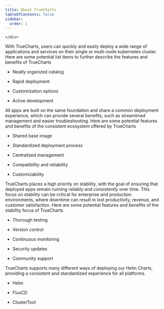 ```yaml
---
title: About TrueCharts
tableOfContents: false
sidebar:
  order: 1
---
```



  <div class="text-center">
    <div
      class="text-4xl max-md:text-2xl max-sm:text-xl font-extrabold border-b-4 border-tc-primary inline-block mb-10"
    >
      
    </div>
  </div>
  <CardGrid stagger>
    <Card title="Easy To Deploy" icon="pencil">
      With TrueCharts, users can quickly and easily deploy a wide range of
      applications and services on their single or multi-node kubernetes
      cluster. Here are some potential list items to further describe the
      features and benefits of TrueCharts
      <ul class="mt-10">
        <li class="flex flex-row items-center gap-0 space-y-0 hover:scale-110 duration-1000 group">
          <Icon name="approve-check-circle" class="mr-2 group-hover:animate-ping" />
          <p>Neatly organized catalog</p>
        </li>
        <li class="flex flex-row items-center gap-0 space-y-0 hover:scale-110 duration-1000 group">
          <Icon name="approve-check-circle" class="mr-2 group-hover:animate-ping" />
          <p>Rapid deployment</p>
        </li>
        <li class="flex flex-row items-center gap-0 space-y-0 hover:scale-110 duration-1000 group">
          <Icon name="approve-check-circle" class="mr-2 group-hover:animate-ping" />
          <p>Customization options</p>
        </li>
        <li class="flex flex-row items-center gap-0 space-y-0 hover:scale-110 duration-1000 group">
          <Icon name="approve-check-circle" class="mr-2 group-hover:animate-ping" />
          <p>Active development</p>
        </li>
      </ul>
    </Card>
    <Card title="Consistent Ecosystem" icon="add-document">
      All apps are built on the same foundation and share a common deployment
      experience, which can provide several benefits, such as streamlined
      management and easier troubleshooting. Here are some potential features
      and benefits of the consistent ecosystem offered by TrueCharts
      <ul class="mt-10">
        <li class="flex flex-row items-center gap-0 space-y-0 hover:scale-110 duration-1000 group">
          <Icon name="approve-check-circle" class="mr-2 group-hover:animate-ping" />
          <p>Shared base image</p>
        </li>
        <li class="flex flex-row items-center gap-0 space-y-0 hover:scale-110 duration-1000 group">
          <Icon name="approve-check-circle" class="mr-2 group-hover:animate-ping" />
          <p>Standardized deployment process</p>
        </li>
        <li class="flex flex-row items-center gap-0 space-y-0 hover:scale-110 duration-1000 group">
          <Icon name="approve-check-circle" class="mr-2 group-hover:animate-ping" />
          <p>Centralized management</p>
        </li>
        <li class="flex flex-row items-center gap-0 space-y-0 hover:scale-110 duration-1000 group">
          <Icon name="approve-check-circle" class="mr-2 group-hover:animate-ping" />
          <p>Compatibility and reliability</p>
        </li>
        <li class="flex flex-row items-center gap-0 space-y-0 hover:scale-110 duration-1000 group">
          <Icon name="approve-check-circle" class="mr-2 group-hover:animate-ping" />
          <p>Customizability</p>
        </li>
      </ul>
    </Card>
    <Card title="Stability" icon="setting">
      TrueCharts places a high priority on stability, with the goal of ensuring
      that deployed apps remain running reliably and consistently over time.
      This focus on stability can be critical for enterprise and production
      environments, where downtime can result in lost productivity, revenue, and
      customer satisfaction. Here are some potential features and benefits of
      the stability focus of TrueCharts
      <ul class="mt-10">
        <li class="flex flex-row items-center gap-0 space-y-0 hover:scale-110 duration-1000 group">
          <Icon name="approve-check-circle" class="mr-2 group-hover:animate-ping" />
          <p>Thorough testing</p>
        </li>
        <li class="flex flex-row items-center gap-0 space-y-0 hover:scale-110 duration-1000 group">
          <Icon name="approve-check-circle" class="mr-2 group-hover:animate-ping" />
          <p>Version control</p>
        </li>
        <li class="flex flex-row items-center gap-0 space-y-0 hover:scale-110 duration-1000 group">
          <Icon name="approve-check-circle" class="mr-2 group-hover:animate-ping" />
          <p>Continuous monitoring</p>
        </li>
        <li class="flex flex-row items-center gap-0 space-y-0 hover:scale-110 duration-1000 group">
          <Icon name="approve-check-circle" class="mr-2 group-hover:animate-ping" />
          <p>Security updates</p>
        </li>
        <li class="flex flex-row items-center gap-0 space-y-0 hover:scale-110 duration-1000 group">
          <Icon name="approve-check-circle" class="mr-2 group-hover:animate-ping" />
          <p>Community support</p>
        </li>
      </ul>
    </Card>
    <Card title="Multi-Platform" icon="open-book">
      TrueCharts supports many different ways of deploying our Helm Charts,
      providing a consistent and standardized experience for all platforms.
      <ul class="mt-10">
        <li class="flex flex-row items-center gap-0 space-y-0 hover:scale-110 duration-1000 group">
          <Icon name="approve-check-circle" class="mr-2 group-hover:animate-ping" />
          <p>Helm</p>
        </li>
        <li class="flex flex-row items-center gap-0 space-y-0 hover:scale-110 duration-1000 group">
          <Icon name="approve-check-circle" class="mr-2 group-hover:animate-ping" />
          <p>FluxCD</p>
        </li>
        <li class="flex flex-row items-center gap-0 space-y-0 hover:scale-110 duration-1000 group">
          <Icon name="approve-check-circle" class="mr-2 group-hover:animate-ping" />
          <p>ClusterTool</p>
        </li>
      </ul>
    </Card>
  </CardGrid>

